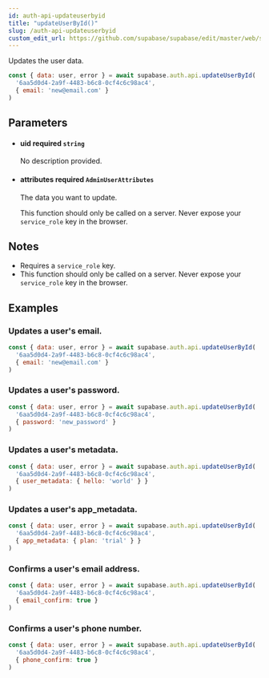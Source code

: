 ```yaml
---
id: auth-api-updateuserbyid
title: "updateUserById()"
slug: /auth-api-updateuserbyid
custom_edit_url: https://github.com/supabase/supabase/edit/master/web/spec/supabase_js_v2_ref.yml
---
```



Updates the user data.

```js
const { data: user, error } = await supabase.auth.api.updateUserById(
  '6aa5d0d4-2a9f-4483-b6c8-0cf4c6c98ac4',
  { email: 'new@email.com' }
)
```


## Parameters


<ul className="method-list-group">
  
<li className="method-list-item">
  <h4 className="method-list-item-label">
    <span className="method-list-item-label-name">
      uid
    </span>
    <span className="method-list-item-label-badge required">
      required
    </span>
    <span className="method-list-item-validation">
      <code>string</code>
    </span>
  </h4>
  <div class="method-list-item-description">

No description provided. 

  </div>
  
</li>


<li className="method-list-item">
  <h4 className="method-list-item-label">
    <span className="method-list-item-label-name">
      attributes
    </span>
    <span className="method-list-item-label-badge required">
      required
    </span>
    <span className="method-list-item-validation">
      <code>AdminUserAttributes</code>
    </span>
  </h4>
  <div class="method-list-item-description">

The data you want to update.

This function should only be called on a server. Never expose your `service_role` key in the browser.

  </div>
  
</li>

</ul>


## Notes

- Requires a `service_role` key.
- This function should only be called on a server. Never expose your `service_role` key in the browser.










## Examples

### Updates a user's email.



```js
const { data: user, error } = await supabase.auth.api.updateUserById(
  '6aa5d0d4-2a9f-4483-b6c8-0cf4c6c98ac4',
  { email: 'new@email.com' }
)
```

### Updates a user's password.



```js
const { data: user, error } = await supabase.auth.api.updateUserById(
  '6aa5d0d4-2a9f-4483-b6c8-0cf4c6c98ac4',
  { password: 'new_password' }
)
```

### Updates a user's metadata.



```js
const { data: user, error } = await supabase.auth.api.updateUserById(
  '6aa5d0d4-2a9f-4483-b6c8-0cf4c6c98ac4',
  { user_metadata: { hello: 'world' } }
)
```

### Updates a user's app_metadata.



```js
const { data: user, error } = await supabase.auth.api.updateUserById(
  '6aa5d0d4-2a9f-4483-b6c8-0cf4c6c98ac4',
  { app_metadata: { plan: 'trial' } }
)
```

### Confirms a user's email address.



```js
const { data: user, error } = await supabase.auth.api.updateUserById(
  '6aa5d0d4-2a9f-4483-b6c8-0cf4c6c98ac4',
  { email_confirm: true }
)
```

### Confirms a user's phone number.



```js
const { data: user, error } = await supabase.auth.api.updateUserById(
  '6aa5d0d4-2a9f-4483-b6c8-0cf4c6c98ac4',
  { phone_confirm: true }
)
```